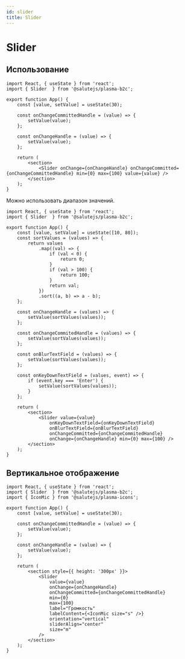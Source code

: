 ```yaml
---
id: slider
title: Slider
---
```



# Slider

<Description name="Slider" />
<PropsTable name="Slider" />

## Использование

```tsx live
import React, { useState } from 'react';
import { Slider  } from '@salutejs/plasma-b2c';

export function App() {
    const [value, setValue] = useState(30);

    const onChangeCommittedHandle = (value) => {
        setValue(value);
    };

    const onChangeHandle = (value) => {
        setValue(value);
    };

    return (
        <section>            
            <Slider onChange={onChangeHandle} onChangeCommitted={onChangeCommittedHandle} min={0} max={100} value={value} />
        </section>
    );
}
```

Можно использовать диапазон значений.

```tsx live
import React, { useState } from 'react';
import { Slider  } from '@salutejs/plasma-b2c';

export function App() {
    const [value, setValue] = useState([10, 80]);
    const sortValues = (values) => {
        return values
            .map((val) => {
                if (val < 0) {
                    return 0;
                }
                if (val > 100) {
                    return 100;
                }
                return val;
            })
            .sort((a, b) => a - b);
    };

    const onChangeHandle = (values) => {
        setValue(sortValues(values));
    };

    const onChangeCommitedHandle = (values) => {
        setValue(sortValues(values));
    };

    const onBlurTextField = (values) => {
        setValue(sortValues(values));
    };

    const onKeyDownTextField = (values, event) => {
        if (event.key === 'Enter') {
            setValue(sortValues(values));
        }
    };

    return (
        <section>
            <Slider value={value}
                onKeyDownTextField={onKeyDownTextField}
                onBlurTextField={onBlurTextField}
                onChangeCommitted={onChangeCommitedHandle}
                onChange={onChangeHandle} min={0} max={100} />
        </section>
    );
}
```

## Вертикальное отображение

```tsx live
import React, { useState } from 'react';
import { Slider  } from '@salutejs/plasma-b2c';
import { IconMic } from '@salutejs/plasma-icons';

export function App() {
    const [value, setValue] = useState(30);

    const onChangeCommittedHandle = (value) => {
        setValue(value);
    };

    const onChangeHandle = (value) => {
        setValue(value);
    };
    
    return (
        <section style={{ height: '300px' }}>
            <Slider
                value={value}
                onChange={onChangeHandle}
                onChangeCommitted={onChangeCommittedHandle}
                min={0}
                max={100}
                label="Громкость"
                labelContent={<IconMic size="s" />}
                orientation="vertical"
                sliderAlign="center"
                size="m"
            />
        </section>
    );
}
```
